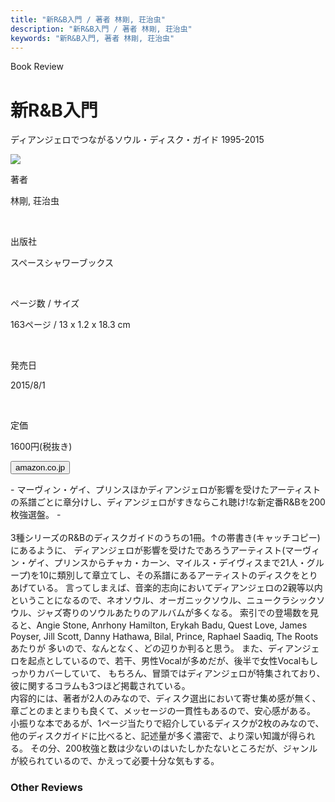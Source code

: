 ```yaml
---
title: "新R&B入門 / 著者 林剛, 荘治虫"
description: "新R&B入門 / 著者 林剛, 荘治虫"
keywords: "新R&B入門, 著者 林剛, 荘治虫"
---
```




<Row>
  <Column colMd={"8"} colLg={"12"} noGutterMdLeft="">
    <p className="largeP">Book Review</p>
    <h1 className="h1-no-bottom-margin">新R&B入門</h1>
    <p className="largeP">ディアンジェロでつながるソウル・ディスク・ガイド 1995-2015</p>
  </Column>
</Row>

<Row>
<Column colMd={"3"} colLg={"4"} noGutterMdLeft="">

  <img src="../../images/books/newrandbprimer.jpg" />

</Column>
<Column colMd={"5"} colLg={"8"} noGutterMdLeft="">
  <div>
    <p>著者</p>
    <p className="largeP">
      林剛, 荘治虫
    </p>
    <br/>
    <p>出版社</p>
    <p className="largeP">
      スペースシャワーブックス
    </p>
    <br/>
    <p>ページ数 / サイズ</p>
    <p className="largeP">
      163ページ / 13 x 1.2 x 18.3 cm 
    </p>
    <br/>
    <p>発売日</p>
    <p className="largeP">
      2015/8/1
    </p>
    <br/>
    <p>定価</p>
    <p className="largeP">
      1600円(税抜き)
    </p>
    <div>
    <Button href="https://amzn.to/3GSWvEY" kind="primary" size="small" renderIcon={ArrowUpRight24}>
      amazon.co.jp
    </Button>
    </div>
  </div>
</Column>
</Row>

<Row>
  <Column colMd={"8"} colLg={"12"} noGutterMdLeft="">
    <p>
      - マーヴィン・ゲイ、プリンスほかディアンジェロが影響を受けたアーティストの系譜ごとに章分けし、ディアンジェロがすきならこれ聴け!な新定番R&Bを200枚強選盤。 -
      <br />
      <br />
      3種シリーズのR&Bのディスクガイドのうちの1冊。↑の帯書き(キャッチコピー)にあるように、
      ディアンジェロが影響を受けたであろうアーティスト(マーヴィン・ゲイ、プリンスからチャカ・カーン、マイルス・デイヴィスまで21人・グループ)を10に類別して章立てし、その系譜にあるアーティストのディスクをとりあげている。
      言ってしまえば、音楽的志向においてディアンジェロの2親等以内ということになるので、ネオソウル、オーガニックソウル、ニュークラシックソウル、ジャズ寄りのソウルあたりのアルバムが多くなる。
      索引での登場数を見ると、Angie Stone, Anrhony Hamilton, Erykah Badu, Quest Love, James Poyser, Jill Scott, Danny Hathawa, Bilal, Prince, Raphael Saadiq, The Rootsあたりが
      多いので、なんとなく、どの辺りか判ると思う。
      また、ディアンジェロを起点としているので、若干、男性Vocalが多めだが、後半で女性Vocalもしっかりカバーしていて、
      もちろん、冒頭ではディアンジェロが特集されており、彼に関するコラムも3つほど掲載されている。
      <br />
      内容的には、著者が2人のみなので、ディスク選出において寄せ集め感が無く、章ごとのまとまりも良くて、メッセージの一貫性もあるので、安心感がある。
      小振りな本であるが、1ページ当たりで紹介しているディスクが2枚のみなので、他のディスクガイドに比べると、記述量が多く濃密で、より深い知識が得られる。
      その分、200枚強と数は少ないのはいたしかたないところだが、ジャンルが絞られているので、かえって必要十分な気もする。
      <br />
      </p>
  </Column>
</Row>

<h3>Other Reviews</h3>

<Row>
  <Column colMd={3} colLg={3} noGutterMdLeft>
    <Review1 />
  </Column>
</Row>
